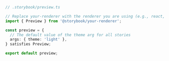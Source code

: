 ```ts
// .storybook/preview.ts

// Replace your-renderer with the renderer you are using (e.g., react, vue3, angular, etc.)
import { Preview } from '@storybook/your-renderer';

const preview = {
  // The default value of the theme arg for all stories
  args: { theme: 'light' },
} satisfies Preview;

export default preview;
```
